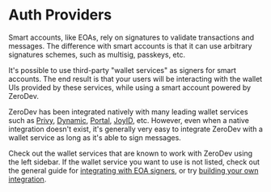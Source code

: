 
<VersionWarning version="5.3.x" /> 

# Auth Providers

Smart accounts, like EOAs, rely on signatures to validate transactions and messages.  The difference with smart accounts is that it can use arbitrary signatures schemes, such as multisig, passkeys, etc.

It's possible to use third-party "wallet services" as signers for smart accounts.  The end result is that your users will be interacting with the wallet UIs provided by these services, while using a smart account powered by ZeroDev.

ZeroDev has been integrated natively with many leading wallet services such as [Privy](https://docs.privy.io/guide/frontend/account-abstraction/zerodev), [Dynamic](https://docs.dynamic.xyz/account-abstraction/aa-providers/zerodev), [Portal](https://docs.portalhq.io/resources/account-abstraction-alpha), [JoyID](https://docs.joyid.dev/guide/evm/evm-aa), etc.  However, even when a native integration doesn't exist, it's generally very easy to integrate ZeroDev with a wallet service as long as it's able to sign messages.

Check out the wallet services that are known to work with ZeroDev using the left sidebar.  If the wallet service you want to use is not listed, check out the general guide for [integrating with EOA signers](/sdk/v5_3_x/signers/eoa), or try [building your own integration](/sdk/v5_3_x/signers/custom-signer).
